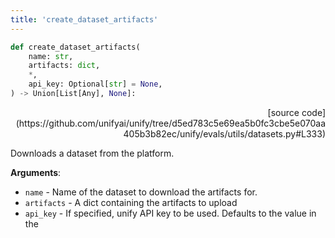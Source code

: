 ```yaml
---
title: 'create_dataset_artifacts'
---
```


```python
def create_dataset_artifacts(
    name: str,
    artifacts: dict,
    *,
    api_key: Optional[str] = None,
) -> Union[List[Any], None]:
```

<p align="right">[source code](https://github.com/unifyai/unify/tree/d5ed783c5e69ea5b0fc3cbe5e070aa405b3b82ec/unify/evals/utils/datasets.py#L333)</p>

Downloads a dataset from the platform.

**Arguments**:

- `name` - Name of the dataset to download the artifacts for.
- `artifacts` - A dict containing the artifacts to upload
- `api_key` - If specified, unify API key to be used. Defaults to the value in the